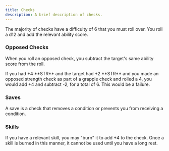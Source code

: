 ```yaml
---
title: Checks
description: A brief description of checks.
---
```



The majority of checks have a difficulty of 6 that you must roll over. You roll a d12 and add the relevant ability score.

### Opposed Checks

When you roll an opposed check, you subtract the target's same ability score from the roll.

<Aside type="example">
If you had +4 **STR** and the target had +2 **STR** and you made an opposed strength check as part of a grapple check and rolled a 4, you would add +4 and subtract -2, for a total of 6. This would be a failure.
</Aside>

### Saves

A save is a check that removes a condition or prevents you from receiving a condition.

### Skills

If you have a relevant skill, you may "burn" it to add +4 to the check. Once a skill is burned in this manner, it cannot be used until you have a long rest.
